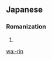 {{also|rin|Rin|Rín|rin-}}
==Japanese==

===Romanization===
{{ja-romaji}}

# {{ja-romanization of|りん}}

[[wa:-rin]]